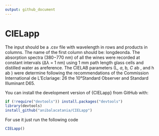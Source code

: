 ```yaml
---
output: github_document
---
```


# CIELapp
The input should be a .csv file with wavelength in rows and products in columns. The name of the first column should be: longdeonda. The absorption spectra (380−770 nm) of all the wines  were recorded at constant intervals (Δλ = 1 nm) using 1 mm path length glass cells and distilled water as areference.  The CIELAB parameters (L*, a*, b*, C* ab , and h ab ) were determine following the recommendations of the Commission International de L’Eclariage: 26 the 10°Standard Observer and Standard Illuminant D65.

You can install the development version of {CIELapp} from GitHub with:


``` r
if (!require("devtools")) install.packages("devtools")
library(devtools)
install_github("anibalacatania/CIELapp")
```

For use it just run the following code
``` r
CIELapp()
```



              

